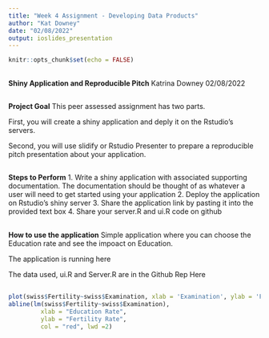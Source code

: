 ```yaml
---
title: "Week 4 Assignment - Developing Data Products"
author: "Kat Downey"
date: "02/08/2022"
output: ioslides_presentation
---
```


```r
knitr::opts_chunk$set(echo = FALSE)
```

## 
**Shiny Application and Reproducible Pitch**
Katrina Downey
02/08/2022

##
**Project Goal**
This peer assessed assignment has two parts.

First, you will create a shiny application and deply it on the Rstudio's servers.

Second, you will use slidify or Rstudio Presenter to prepare a reproducible pitch presentation about your application.

##
**Steps to Perform**
1. Write a shiny application with associated supporting documentation. The documentation should be thought of as whatever a user will need to get started using your application
2. Deploy the application on Rstudio's shiny server
3. Share the application link by pasting it into the provided text box
4. Share your server.R and ui.R code on github


##
**How to use the application**
Simple application where you can choose the Education rate and see the impoact on Education.

The application is running here

The data used, ui.R and Server.R are in the Github Rep Here

##
```r

plot(swiss$Fertility~swiss$Examination, xlab = 'Examination', ylab = 'Fertility')
abline(lm(swiss$Fertility~swiss$Examination), 
         xlab = "Education Rate",
         ylab = "Fertility Rate",
         col = "red", lwd =2)


```

